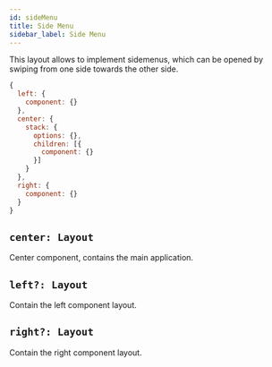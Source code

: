 ```yaml
---
id: sideMenu
title: Side Menu
sidebar_label: Side Menu
---
```


This layout allows to implement sidemenus, which can be opened by swiping from one side towards the other side.

```js
{
  left: {
    component: {}
  },
  center: {
    stack: {
      options: {},
      children: [{
        component: {}
      }]
    }
  },
  right: {
    component: {}
  }
}
```

## `center: Layout`
Center component, contains the main application.
## `left?: Layout`
Contain the left component layout.
## `right?: Layout`
Contain the right component layout.